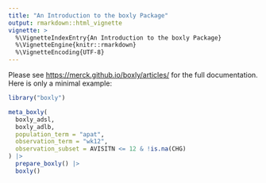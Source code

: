 ```yaml
---
title: "An Introduction to the boxly Package"
output: rmarkdown::html_vignette
vignette: >
  %\VignetteIndexEntry{An Introduction to the boxly Package}
  %\VignetteEngine{knitr::rmarkdown}
  %\VignetteEncoding{UTF-8}
---
```


Please see <https://merck.github.io/boxly/articles/> for the full documentation. Here is only a minimal example:

```r
library("boxly")

meta_boxly(
  boxly_adsl,
  boxly_adlb,
  population_term = "apat",
  observation_term = "wk12",
  observation_subset = AVISITN <= 12 & !is.na(CHG)
) |>
  prepare_boxly() |>
  boxly()
```
